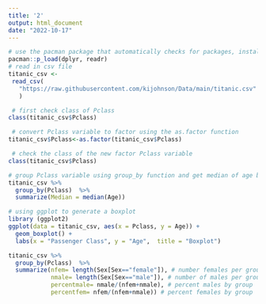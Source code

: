 ```yaml
---
title: '2'
output: html_document
date: "2022-10-17"
---
```

```r
# use the pacman package that automatically checks for packages, installs them if not found, and opens the associated library onces installed
pacman::p_load(dplyr, readr)
# read in csv file
titanic_csv <-
 read_csv(
   "https://raw.githubusercontent.com/kijohnson/Data/main/titanic.csv"
   )
```


```r
 # first check class of Pclass
class(titanic_csv$Pclass)
```

```r
 # convert Pclass variable to factor using the as.factor function
titanic_csv$Pclass<-as.factor(titanic_csv$Pclass)
```

```r
 # check the class of the new factor Pclass variable
class(titanic_csv$Pclass)
```

```r
# group Pclass variable using group_by function and get median of age by summarize
titanic_csv %>% 
  group_by(Pclass)  %>%
  summarize(Median = median(Age))
```

```r
# using ggplot to generate a boxplot
library (ggplot2)
ggplot(data = titanic_csv, aes(x = Pclass, y = Age)) +
  geom_boxplot() +
  labs(x = "Passenger Class", y = "Age",  title = "Boxplot")
```

```r
titanic_csv %>% 
  group_by(Pclass)  %>%
  summarize(nfem= length(Sex[Sex=="female"]), # number females per group
            nmale= length(Sex[Sex=="male"]), # number of males per group
            percentmale= nmale/(nfem+nmale), # percent males by group
            percentfem= nfem/(nfem+nmale)) # percent females by group
```



